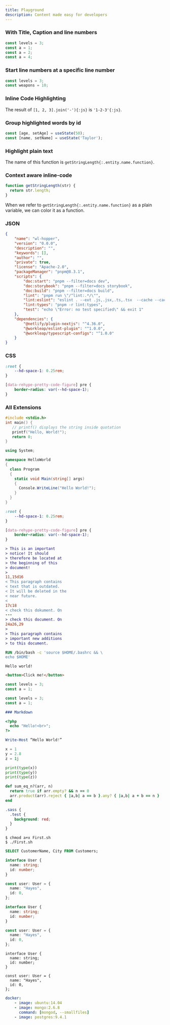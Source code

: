 ```yaml
---
title: Playground
description: Content made easy for developers
---
```


### With Title, Caption and line numbers

```ts showLineNumbers {3} /levels/ title="index.ts" caption="Don't reassign const."
const levels = 3;
const a = 1;
const a = 2;
const a = 4;
```

### Start line numbers at a specific line number

```js showLineNumbers{42}"
const levels = 3;
const weapons = 10;
```

### Inline Code Highlighting

The result of `[1, 2, 3].join('-'){:js}` is `'1-2-3'{:js}`.

### Group highlighted words by id

```js /age/#v /name/#v /setAge/#s /setName/#s /50/#i /'Taylor'/#i
const [age, setAge] = useState(50);
const [name, setName] = useState('Taylor');
```

### Highlight plain text

The name of this function is `getStringLength{:.entity.name.function}`.

### Context aware inline-code

```js
function getStringLength(str) {
  return str.length;
}
```

When we refer to `getStringLength{:.entity.name.function}` as a plain variable,
we can color it as a function.

### JSON

```json title="package.json"
{
    "name": "wl-hopper",
    "version": "0.0.0",
    "description": "",
    "keywords": [],
    "author": "",
    "private": true,
    "license": "Apache-2.0",
    "packageManager": "pnpm@8.3.1",
    "scripts": {
        "doc:start": "pnpm --filter=docs dev",
        "doc:storybook": "pnpm --filter=docs storybook",
        "doc:build": "pnpm --filter=docs build",
        "lint": "pnpm run \"/^lint:.*/\"",
        "lint:eslint": "eslint . --ext .js,.jsx,.ts,.tsx  --cache --cache-location node_modules/.cache/eslint",
        "lint:types": "pnpm -r lint:types",
        "test": "echo \"Error: no test specified\" && exit 1"
    },
    "dependencies": {
        "@netlify/plugin-nextjs": "^4.36.0",
        "@workleap/eslint-plugin": "^1.0.0",
        "@workleap/typescript-configs": "^1.0.0"
    }
}
```

### CSS

```css  {1-3} /var(--hd-space-1)/
:root {
    --hd-space-1: 0.25rem;
}

[data-rehype-pretty-code-figure] pre {
    border-radius: var(--hd-space-1);
}
```

### All Extensions

```c
#include <stdio.h>
int main() {
   // printf() displays the string inside quotation
   printf("Hello, World!");
   return 0;
}
```

```csharp
using System;

namespace HelloWorld
{
  class Program
  {
    static void Main(string[] args)
    {
      Console.WriteLine("Hello World!");
    }
  }
}
```

```css
:root {
    --hd-space-1: 0.25rem;
}

[data-rehype-pretty-code-figure] pre {
    border-radius: var(--hd-space-1);
}
```

```diff
> This is an important
> notice! It should
> therefore be located at
> the beginning of this
> document!
>
11,15d16
< This paragraph contains
< text that is outdated.
< It will be deleted in the
< near future.
<
17c18
< check this dokument. On
---
> check this document. On
24a26,29
>
> This paragraph contains
> important new additions
> to this document.
```

```dockerfile
RUN /bin/bash -c 'source $HOME/.bashrc && \
echo $HOME'
```

```unknown
Hello world!
```

```html
<button>Click me!</button>
```

```js
const levels = 3;
const a = 1;
```

```jsx
const levels = 3;
const a = 1;
```

```markdown
### Markdown
```

```php
<?php
  echo "Hello!<br>";
?>
```

```powershell
Write-Host “Hello World!”
```

```python
x = 1
y = 2.8
z = 1j

print(type(x))
print(type(y))
print(type(z))
```

```ruby
def sum_eq_n?(arr, n)
  return true if arr.empty? && n == 0
  arr.product(arr).reject { |a,b| a == b }.any? { |a,b| a + b == n }
end
```

```scss
.sass {
  .test {
    background: red;
  }
}
```

```shell
$ chmod a+x First.sh
$ ./First.sh
```

```sql
SELECT CustomerName, City FROM Customers;
```

```typescript
interface User {
  name: string;
  id: number;
}

const user: User = {
  name: "Hayes",
  id: 0,
};
```

```ts
interface User {
  name: string;
  id: number;
}

const user: User = {
  name: "Hayes",
  id: 0,
};
```

```tsx
interface User {
  name: string;
  id: number;
}

const user: User = {
  name: "Hayes",
  id: 0,
};
```

```yaml
docker:
    - image: ubuntu:14.04
    - image: mongo:2.6.8
      command: [mongod, --smallfiles]
    - image: postgres:9.4.1
```
